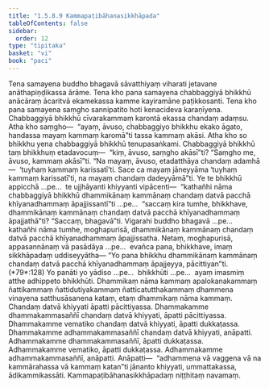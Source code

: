 ```yaml
---
title: "1.5.8.9 Kammapaṭibāhanasikkhāpada"
tableOfContents: false
sidebar:
  order: 12
type: "tipitaka"
basket: "vi"
book: "paci"
---
```



<DynamicBreadcrumb />

<Division number="474" book="paci" bookNo="2" page="199">

<Paragraph number="1403" book="paci">
Tena samayena buddho bhagavā sāvatthiyaṃ viharati jetavane anāthapiṇḍikassa ārāme. Tena kho pana samayena chabbaggiyā bhikkhū anācāraṃ ācaritvā ekamekassa kamme kayiramāne paṭikkosanti. Tena kho pana samayena saṃgho sannipatito hoti kenacideva karaṇīyena. Chabbaggiyā bhikkhū cīvarakammaṃ karontā ekassa chandaṃ adaṃsu. Atha kho saṃgho—  “ayaṃ, āvuso, chabbaggiyo bhikkhu ekako āgato, handassa mayaṃ kammaṃ karomā”ti tassa kammaṃ akāsi. Atha kho so bhikkhu yena chabbaggiyā bhikkhū tenupasaṅkami. Chabbaggiyā bhikkhū taṃ bhikkhuṃ etadavocuṃ—  “kiṃ, āvuso, saṃgho akāsī”ti? “Saṃgho me, āvuso, kammaṃ akāsī”ti. “Na mayaṃ, āvuso, etadatthāya chandaṃ adamhā—  ‘tuyhaṃ kammaṃ karissatī’ti. Sace ca mayaṃ jāneyyāma ‘tuyhaṃ kammaṃ karissatī’ti, na mayaṃ chandaṃ dadeyyāmā”ti.
</Paragraph>

<Paragraph number="1404" book="paci">
Ye te bhikkhū appicchā …pe…  te ujjhāyanti khiyyanti vipācenti—  “kathañhi nāma chabbaggiyā bhikkhū dhammikānaṃ kammānaṃ chandaṃ datvā pacchā khīyanadhammaṃ āpajjissantī”ti …pe…  “saccaṃ kira tumhe, bhikkhave, dhammikānaṃ kammānaṃ chandaṃ datvā pacchā khīyanadhammaṃ āpajjathā”ti? “Saccaṃ, bhagavā”ti. Vigarahi buddho bhagavā …pe…  kathañhi nāma tumhe, moghapurisā, dhammikānaṃ kammānaṃ chandaṃ datvā pacchā khīyanadhammaṃ āpajjissatha. Netaṃ, moghapurisā, appasannānaṃ vā pasādāya …pe…  evañca pana, bhikkhave, imaṃ sikkhāpadaṃ uddiseyyātha—
</Paragraph>

</Division>
<Division number="475" book="paci" bookNo="2" page="199">

<Paragraph number="1405" book="paci">
<Emphasis>“Yo pana bhikkhu dhammikānaṃ kammānaṃ chandaṃ datvā pacchā khīyanadhammaṃ āpajjeyya, pācittiyan”</Emphasis>ti. (*79*:<Emphasis>128</Emphasis>)
</Paragraph>

</Division>
<Division number="476" book="paci" bookNo="2" page="199">

<Paragraph number="1406" book="paci">
<Emphasis>Yo panā</Emphasis>ti yo yādiso …pe…  <Emphasis>bhikkhū</Emphasis>ti …pe…  ayaṃ imasmiṃ atthe adhippeto bhikkhūti.
</Paragraph>

<Paragraph number="1407" book="paci">
<Emphasis>Dhammikaṃ</Emphasis> nāma <Emphasis>kammaṃ</Emphasis> apalokanakammaṃ ñattikammaṃ ñattidutiyakammaṃ ñatticatutthakammaṃ dhammena vinayena satthusāsanena kataṃ, etaṃ dhammikaṃ nāma kammaṃ. Chandaṃ datvā khiyyati āpatti pācittiyassa.
</Paragraph>

</Division>
<Division number="477" book="paci" bookNo="2" page="200">

<Paragraph number="1408" book="paci">
Dhammakamme dhammakammasaññī chandaṃ datvā khiyyati, āpatti pācittiyassa. Dhammakamme vematiko chandaṃ datvā khiyyati, āpatti dukkaṭassa. Dhammakamme adhammakammasaññī chandaṃ datvā khiyyati, anāpatti. Adhammakamme dhammakammasaññī, āpatti dukkaṭassa. Adhammakamme vematiko, āpatti dukkaṭassa. Adhammakamme adhammakammasaññī, anāpatti.
</Paragraph>

</Division>
<Division number="478" book="paci" bookNo="2" page="200">

<Paragraph number="1409" book="paci">
Anāpatti—  “adhammena vā vaggena vā na kammārahassa vā kammaṃ katan”ti jānanto khiyyati, ummattakassa, ādikammikassāti.

</Paragraph>
</Division>

<Paragraph number="1410" type="center" book="paci">
Kammapaṭibāhanasikkhāpadaṃ niṭṭhitaṃ navamaṃ.
</Paragraph>